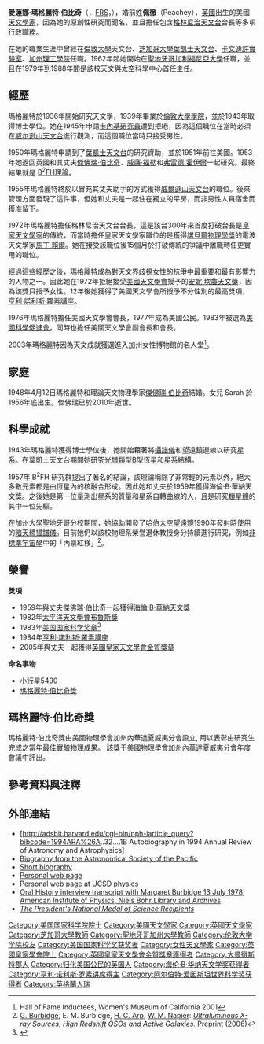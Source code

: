 {{Infobox Scientist
|box_width         = 
|name              = 瑪格麗特·伯比奇<br>Margaret Burbidge
|image             = 
|image_size        = 
|caption           = 
|birth_date        = {{birth date|1919|8|12}}
|birth_place       = {{UK}}[[大曼徹斯特郡|大曼徹斯特郡]][[斯托克波特|斯托克波特]]
|death_date        = {{death date and age|2020|4|5|1919|8|12}}
|death_place       = {{USA}}[[加利福尼亞州|加利福尼亞州]][[舊金山|舊金山]]
|residence         = 
|citizenship       = 
|nationality       = 
|ethnicity         = 
|fields            = [[天文學|天文學]]
|workplaces        = [[聖地牙哥加利福尼亞大學|聖地牙哥加利福尼亞大學]]
|alma_mater        = [[倫敦大學學院|倫敦大學學院]]
|doctoral_advisor  = 
|academic_advisors = 
|doctoral_students = 
|notable_students  = 
|known_for         = [[B2FH理論|B<sup>2</sup>FH理論]]
|author_abbrev_bot = 
|author_abbrev_zoo = 
|influences        = 
|influenced        = 
|awards            = [[海倫·B·華納天文獎|海倫·B·華納天文獎]] (1959)<br>[[布魯斯獎|布魯斯獎]] (1982)<br>[[亨利·諾利斯·羅素講座|亨利·諾利斯·羅素講座]] (1984)<br>[[英國皇家天文學會金質獎章|英國皇家天文學會金質獎章]] (2005)
|religion          = 
|signature         =  <!--(filename only)-->
|footnotes         = 
}}
'''愛蓮娜·瑪格麗特·伯比奇'''（{{lang-en|Eleanor Margaret Burbidge}}，[[皇家學會|FRS]]，{{bd|1919年|8月12日|2020年|4月5日|catIdx=B}}），婚前姓'''佩徹'''（Peachey），[[英國|英國]]出生的美國[[天文學家|天文學家]]，因為她的原創性研究而聞名，並且擔任包含[[格林尼治天文台|格林尼治天文台]]台長等多項行政職務。

在她的職業生涯中曾經在[[倫敦大學|倫敦大學]]天文台、[[芝加哥大學|芝加哥大學]][[葉凱士天文台|葉凱士天文台]]、[[卡文迪許實驗室|卡文迪許實驗室]]、[[加州理工學院|加州理工學院]]任職。1962年起她開始在[[聖地牙哥加利福尼亞大學|聖地牙哥加利福尼亞大學]]任職，並且在1979年到1988年間是該校天文與太空科學中心首任主任。

==經歷==
瑪格麗特於1936年開始研究天文學，1939年畢業於[[倫敦大學學院|倫敦大學學院]]，並於1943年取得博士學位。她在1945年申請[[卡內基研究所|卡內基研究員]]遭到拒絕，因為這個職位在當時必須在[[威尔逊山天文台|威尔逊山天文台]]進行觀測，而這個職位當時只接受男性。

1950年瑪格麗特申請到了[[葉凱士天文台|葉凱士天文台]]的研究資助，並於1951年前往美國。1953年她返回英國和其丈夫[[傑佛瑞·伯比奇|傑佛瑞·伯比奇]]、[[威廉·福勒|威廉·福勒]]和[[弗雷德·霍伊爾|弗雷德·霍伊爾]]一起研究。最終結果就是 [[B2FH理論|B<sup>2</sup>FH理論]]。

1955年瑪格麗特終於以冒充其丈夫助手的方式獲得[[威爾遜山天文台|威爾遜山天文台]]的職位。後來管理方面發現了這件事，但她和丈夫是一起住在獨立的平房，而非男性人員宿舍而獲准留下。

1972年瑪格麗特擔任格林尼治天文台台長，這是該台300年來首度打破台長是[[皇家天文學家|皇家天文學家]]的傳統，而當時擔任皇家天文學家職位的是獲得[[諾貝爾物理學獎|諾貝爾物理學獎]]的電波天文學家[[馬丁·賴爾|馬丁·賴爾]]。她在接受該職位後15個月於打破傳統的爭議中離職轉任更實用的職位。

經過這些經歷之後，瑪格麗特成為對天文界歧視女性的抗爭中最重要和最有影響力的人物之一。因此她在1972年拒絕接受[[美國天文學會|美國天文學會]]授予的[[安妮·坎農天文獎|安妮·坎農天文獎]]，因為該獎只授予女性。12年後她獲得了美國天文學會所授予不分性別的最高獎項，[[亨利·諾利斯·羅素講座|亨利·諾利斯·羅素講座]]。

1976年瑪格麗特擔任美國天文學會會長，1977年成為美國公民。1983年被選為[[美國科學促進會|美國科學促進會]]，同時也擔任美國天文學會副會長和會長。

2003年瑪格麗特因為天文成就獲選進入加州女性博物館的名人堂<ref>Hall of Fame Inductees, Women's Museum of California 2001</ref>。

==家庭==
1948年4月12日瑪格麗特和理論天文物理學家[[傑佛瑞·伯比奇|傑佛瑞·伯比奇]]結婚。女兒 Sarah 於1956年底出生。傑佛瑞已於2010年逝世。

==科學成就==
1943年瑪格麗特獲得博士學位後，她開始藉著將[[攝譜儀|攝譜儀]]和望遠鏡連線以研究[[星系|星系]]。在葉凱士天文台期間她研究[[恆星光譜|光譜類型]]B型恆星和星系結構。 

1957年 B<sup>2</sup>FH 研究群提出了著名的結論，該理論稱除了非常輕的元素以外，絕大多數元素都是由恆星內的核融合形成。因此她和丈夫於1959年獲得海倫·B·華納天文獎。之後她是第一位量測出星系的質量和星系自轉曲線的人，且是研究[[類星體|類星體]]的其中一位先驅。

在加州大學聖地牙哥分校期間，她協助開發了[[哈伯太空望遠鏡|哈伯太空望遠鏡]]1990年發射時使用的[[暗天體攝譜儀|暗天體攝譜儀]]。目前她仍以該校物理系榮譽退休教授身分持續進行研究，例如[[非標準宇宙學|非標準宇宙學]]中的「內禀紅移」<ref>[[傑佛瑞·伯比奇|G. Burbidge]], E. M. Burbidge, [[赫頓·阿普|H. C. Arp]], [[比爾·納皮爾|W. M. Napier]]: [http://arxiv.org/abs/astro-ph/0605140 ''Ultraluminous X-ray Sources, High Redshift QSOs and Active Galaxies.''] {{Webarchive|url=https://archive.is/20120525202914/http://arxiv.org/abs/astro-ph/0605140 |date=2012-05-25 }} Preprint (2006)</ref>。

== 榮譽 ==
'''獎項'''
*1959年與丈夫傑佛瑞·伯比奇一起獲得[[海倫·B·華納天文獎|海倫·B·華納天文獎]]
*1982年[[太平洋天文學會|太平洋天文學會]][[布魯斯獎|布魯斯獎]]
*1983年[[美国国家科学奖章|美国国家科学奖章]]<ref>{{Cite web |url=http://www.nsf.gov/od/nms/recip_details.cfm?recip_id=62 |title=National Science Foundation - The President's National Medal of Science |access-date=2011-12-20 |archive-date=2012-10-15 |archive-url=https://web.archive.org/web/20121015220830/http://www.nsf.gov/od/nms/recip_details.cfm?recip_id=62 |dead-url=no }}</ref>
*1984年[[亨利·諾利斯·羅素講座|亨利·諾利斯·羅素講座]]
*2005年與丈夫一起獲得[[英國皇家天文學會金質獎章|英國皇家天文學會金質獎章]]
'''命名事物'''
*[[小行星5490|小行星5490]]
*[https://www.aps.org/units/cal/awards/index.cfm 瑪格麗特·伯比奇獎] {{Wayback|url=https://www.aps.org/units/cal/awards/index.cfm |date=20200803223354 }}

== 瑪格麗特·伯比奇獎 ==
瑪格麗特·伯比奇獎由美國物理學會加州內華達夏威夷分會設立, 用以表彰由研究生完成之當年最佳實驗物理成果。 該獎于美國物理學會加州內華達夏威夷分會年度會議中評出。

==參考資料與注釋==
<References/>

==外部連結==
*[http://adsbit.harvard.edu/cgi-bin/nph-iarticle_query?bibcode=1994ARA%26A..32....1B Autobiography in 1994 Annual Review of Astronomy and Astrophysics] {{Wayback|url=http://adsbit.harvard.edu/cgi-bin/nph-iarticle_query?bibcode=1994ARA%26A..32....1B |date=20200701220410 }}
*[http://www.phys-astro.sonoma.edu/BruceMedalists/BurbidgeM/ Biography from the Astronomical Society of the Pacific] {{Wayback|url=http://www.phys-astro.sonoma.edu/BruceMedalists/BurbidgeM/ |date=20181021103050 }}
*[https://web.archive.org/web/20050306012620/http://cannon.sfsu.edu/~gmarcy/cswa/history/burbidge.html Short biography]
*[http://casswww.ucsd.edu/personal/mburbidge.html Personal web page] {{Wayback|url=http://casswww.ucsd.edu/personal/mburbidge.html |date=20100610215402 }}
*[https://web.archive.org/web/20081013065546/http://www-physics.ucsd.edu/was-sdphul/dept/pr/faculty/fac_htmls/mb.html Personal web page at UCSD physics]
*[http://www.aip.org/history/ohilist/25487.html Oral History interview transcript with Margaret Burbidge 13 July 1978, American Institute of Physics, Niels Bohr Library and Archives] {{Wayback|url=http://www.aip.org/history/ohilist/25487.html |date=20080829182929 }}
*[http://www.nsf.gov/od/nms/results.cfm?action=find ''The President's National Medal of Science Recipients''] {{Wayback|url=http://www.nsf.gov/od/nms/results.cfm?action=find |date=20121014140834 }}

<!-- maybe too large for a stub, but am unsure if this bio is complete yet, references for some facts would be useful -->
{{美国天文学会会长}}
{{Winners of the National Medal of Science|physical}}
{{亨利·诺利斯·罗素讲席得主}}
{{海伦·B·华纳天文学奖获得者}}
{{布鲁斯奖获得者}}
{{英国皇家天文学会金质奖章获得者}}
{{阿尔伯特·爱因斯坦世界科学奖获得者}}

{{Authority control}}
{{DEFAULTSORT:Burbidge, Margaret}}

[[Category:美国国家科学院院士|Category:美国国家科学院院士]]
[[Category:美國天文學家|Category:美國天文學家]]
[[Category:英國天文學家|Category:英國天文學家]]
[[Category:芝加哥大學教師|Category:芝加哥大學教師]]
[[Category:聖地牙哥加州大學教師|Category:聖地牙哥加州大學教師]]
[[Category:伦敦大学学院校友|Category:伦敦大学学院校友]]
[[Category:美国国家科学奖获奖者|Category:美国国家科学奖获奖者]]
[[Category:女性天文學家|Category:女性天文學家]]
[[Category:英國皇家學會院士|Category:英國皇家學會院士]]
[[Category:英國皇家天文學會金質獎章獲得者|Category:英國皇家天文學會金質獎章獲得者]]
[[Category:大曼徹斯特郡人|Category:大曼徹斯特郡人]]
[[Category:归化美国公民的英国人|Category:归化美国公民的英国人]]
[[Category:海伦·B·华纳天文学奖获得者|Category:海伦·B·华纳天文学奖获得者]]
[[Category:亨利·诺利斯·罗素讲席得主|Category:亨利·诺利斯·罗素讲席得主]]
[[Category:阿尔伯特·爱因斯坦世界科学奖获得者|Category:阿尔伯特·爱因斯坦世界科学奖获得者]]
[[Category:英格蘭人瑞|Category:英格蘭人瑞]]